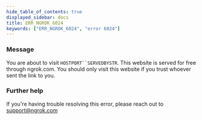 ```yaml
---
hide_table_of_contents: true
displayed_sidebar: docs
title: ERR_NGROK_6024
keywords: ["ERR_NGROK_6024", "error 6024"]
---
```


### Message

You are about to visit `HOSTPORT``SERVEDBYSTR`. This website is served for free through ngrok.com. You should only visit this website if you trust whoever sent the link to you.

<ErrorDetails />

### Further help

If you're having trouble resolving this error, please reach out to [support@ngrok.com](mailto:support@ngrok.com?subject=Help%20with%20ERR_NGROK_6024)
